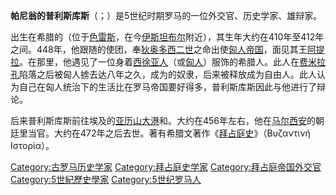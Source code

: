 {{多個問題|
{{expand|time=2014-06-20T13:32:30+00:00}}
{{unreferenced|time=2014-06-20T13:32:30+00:00}}
}}
'''帕尼翁的普利斯库斯'''（{{lang-la|Priscus Panites}}；{{lang-grc|Πρίσκος ὁ Πανίτης}}）是5世纪时期罗马的一位外交官、历史学家、雄辩家。

出生在希腊的{{link-en|帕尼翁|Panion}}（位于[[色雷斯|色雷斯]]，在今[[伊斯坦布尔|伊斯坦布尔]]附近），其生年大约在410年至412年之间。448年，他跟随{{link-en|马克西米努斯 (外交官)|Maximinus (diplomat)|马克西米努斯}}的使团，奉[[狄奥多西二世|狄奥多西二世]]之命出使[[匈人帝国|匈人帝国]]，面见其王[[阿提拉|阿提拉]]。在那里，他遇见了一位身着[[西徐亚人|西徐亚人]]（或[[匈人|匈人]]）服饰的希腊人。此人在[[费米拉孔|费米拉孔]]陷落之后被匈人掳去达八年之久，成为{{link-en|奥尼吉修斯|Onegesius}}的奴隶，后来被释放成为自由人。此人认为自己在匈人统治下的生活比在罗马帝国要好得多，普利斯库斯因此与他进行了辩论。

后来普利斯库斯前往埃及的[[亚历山大港|亚历山大港]]和{{link-en|提拜德|Thebaid}}。大约在456年左右，他在[[马尔西安|马尔西安]]的朝廷里当官。大约在472年之后去世。著有希腊文著作《[[拜占庭史|拜占庭史]]》（Βυζαντινή Ιστορία）。
{{拜占庭帝国史家}}
{{Authority control}}
[[Category:古罗马历史学家|Category:古罗马历史学家]]
[[Category:拜占庭史学家|Category:拜占庭史学家]]
[[Category:拜占庭帝国外交官|Category:拜占庭帝国外交官]]
[[Category:5世紀歷史學家|Category:5世紀歷史學家]]
[[Category:5世纪罗马人|Category:5世纪罗马人]]